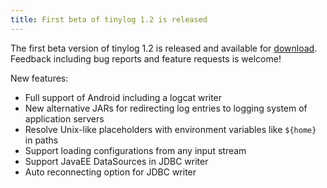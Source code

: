 ```yaml
---
title: First beta of tinylog 1.2 is released
---
```


The first beta version of tinylog 1.2 is released and available for [download](/download/). Feedback including bug reports and feature requests is welcome!

New features:

* Full support of Android including a logcat writer
* New alternative JARs for redirecting log entries to logging system of application servers
* Resolve Unix-like placeholders with environment variables like `${home}` in paths
* Support loading configurations from any input stream
* Support JavaEE DataSources in JDBC writer
* Auto reconnecting option for JDBC writer
